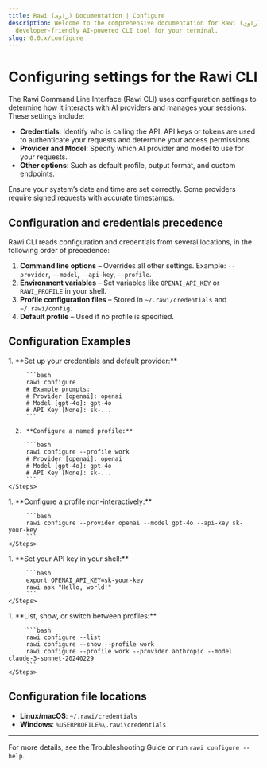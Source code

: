 ```yaml
---
title: Rawi (راوي) Documentation | Configure
description: Welcome to the comprehensive documentation for Rawi (راوي), a
  developer-friendly AI-powered CLI tool for your terminal.
slug: 0.0.x/configure
---
```



<Clarity />

# Configuring settings for the Rawi CLI

The Rawi Command Line Interface (Rawi CLI) uses configuration settings to determine how it interacts with AI providers and manages your sessions. These settings include:

- **Credentials**: Identify who is calling the API. API keys or tokens are used to authenticate your requests and determine your access permissions.
- **Provider and Model**: Specify which AI provider and model to use for your requests.
- **Other options**: Such as default profile, output format, and custom endpoints.

<Aside>
  Ensure your system’s date and time are set correctly. Some providers require
  signed requests with accurate timestamps.
</Aside>

## Configuration and credentials precedence

Rawi CLI reads configuration and credentials from several locations, in the following order of precedence:

1. **Command line options** – Overrides all other settings. Example: `--provider`, `--model`, `--api-key`, `--profile`.
2. **Environment variables** – Set variables like `OPENAI_API_KEY` or `RAWI_PROFILE` in your shell.
3. **Profile configuration files** – Stored in `~/.rawi/credentials` and `~/.rawi/config`.
4. **Default profile** – Used if no profile is specified.

## Configuration Examples

<Tabs>
  <TabItem label="Interactive" icon="terminal">
    <Steps>
      1. **Set up your credentials and default provider:**

         ```bash
         rawi configure
         # Example prompts:
         # Provider [openai]: openai
         # Model [gpt-4o]: gpt-4o
         # API Key [None]: sk-...
         ```

      2. **Configure a named profile:**

         ```bash
         rawi configure --profile work
         # Provider [openai]: openai
         # Model [gpt-4o]: gpt-4o
         # API Key [None]: sk-...
         ```
    </Steps>

  </TabItem>

  <TabItem label="Manual (CLI)" icon="gear">
    <Steps>
      1. **Configure a profile non-interactively:**

         ```bash
         rawi configure --provider openai --model gpt-4o --api-key sk-your-key
         ```
    </Steps>

  </TabItem>

  <TabItem label="Environment Variables" icon="key">
    <Steps>
      1. **Set your API key in your shell:**

         ```bash
         export OPENAI_API_KEY=sk-your-key
         rawi ask "Hello, world!"
         ```
    </Steps>

  </TabItem>

  <TabItem label="Switching Profiles" icon="person">
    <Steps>
      1. **List, show, or switch between profiles:**

         ```bash
         rawi configure --list
         rawi configure --show --profile work
         rawi configure --profile work --provider anthropic --model claude-3-sonnet-20240229
         ```
    </Steps>

  </TabItem>
</Tabs>

## Configuration file locations

- **Linux/macOS**: `~/.rawi/credentials`
- **Windows**: `%USERPROFILE%\.rawi\credentials`

---

For more details, see the Troubleshooting Guide or run `rawi configure --help`.
